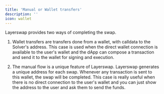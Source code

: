 ```yaml
---
title: 'Manual or Wallet transfers'
description: ''
icon: wallet
---
```


Layerswap provides two ways of completing the swap. 

1) Wallet transfers are transfers done from a wallet, with calldata to the Solver's address. This case is used when the direct wallet connection is available to the user's wallet and the dApp can compose a transaction and send it to the wallet for signing and execution.

2) The manual flow is a unique feature of Layerswap. Layerswap generates a unique address for each swap. Whenever any transaction is sent to this wallet, the swap will be completed. This case is really useful when there is no direct connection to the user's wallet and you can just show the address to the user and ask them to send the funds.